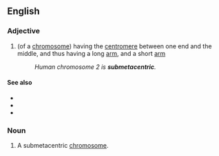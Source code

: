 ==English==

===Adjective===
{{en-adj|-}}

# {{lb|en|cytology}} (of a [[chromosome]]) having the [[centromere]] between one end and the middle, and thus having a long [[arm]], and a short [[arm]]
#: ''Human chromosome 2 is '''submetacentric'''.''

====See also====
* {{l|en|telocentric}}
* {{l|en|acrocentric}}
* {{l|en|metacentric}}

===Noun===
{{en-noun}}

# A submetacentric [[chromosome]].